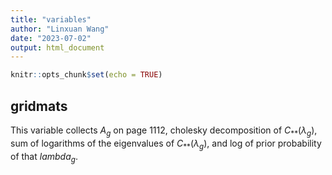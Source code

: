 ```yaml
---
title: "variables"
author: "Linxuan Wang"
date: "2023-07-02"
output: html_document
---
```


```r
knitr::opts_chunk$set(echo = TRUE)
```

## gridmats

This variable collects $A_g$ on page 1112, cholesky decomposition of $C_{**}(\lambda_g)$, sum of logarithms of the eigenvalues of $C_{**}(\lambda_g)$, and log of prior probability of that $lambda_g$.

